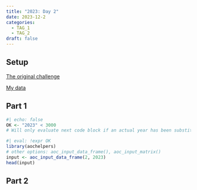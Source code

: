 ```yaml
---
title: "2023: Day 2"
date: 2023-12-2
categories:
  - TAG_1
  - TAG_2
draft: false
---
```


## Setup

[The original challenge](https://adventofcode.com/2023/day/2)

[My data](input){target="_blank"}

## Part 1

```r
#| echo: false
OK <- "2023" < 3000
# Will only evaluate next code block if an actual year has been substituted for the placeholder
```


```r
#| eval: !expr OK
library(aochelpers)
# other options: aoc_input_data_frame(), aoc_input_matrix()
input <- aoc_input_data_frame(2, 2023)
head(input)
```


## Part 2


